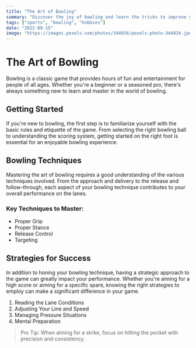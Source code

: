 ```yaml
---
title: "The Art of Bowling"
summary: "Discover the joy of bowling and learn the tricks to improve your game. From bowling techniques to strategies, this blog post covers it all!"
tags: ["sports", "bowling", "hobbies"]
date: "2022-09-15"
image: "https://images.pexels.com/photos/344034/pexels-photo-344034.jpeg"
---
```


# The Art of Bowling

Bowling is a classic game that provides hours of fun and entertainment for people of all ages. Whether you're a beginner or a seasoned pro, there's always something new to learn and master in the world of bowling.

## Getting Started

If you're new to bowling, the first step is to familiarize yourself with the basic rules and etiquette of the game. From selecting the right bowling ball to understanding the scoring system, getting started on the right foot is essential for an enjoyable bowling experience.

## Bowling Techniques

Mastering the art of bowling requires a good understanding of the various techniques involved. From the approach and delivery to the release and follow-through, each aspect of your bowling technique contributes to your overall performance on the lanes.

### Key Techniques to Master:

- Proper Grip
- Proper Stance
- Release Control
- Targeting

## Strategies for Success

In addition to honing your bowling technique, having a strategic approach to the game can greatly impact your performance. Whether you're aiming for a high score or aiming for a specific spare, knowing the right strategies to employ can make a significant difference in your game.

1. Reading the Lane Conditions
2. Adjusting Your Line and Speed
3. Managing Pressure Situations
4. Mental Preparation

> Pro Tip: When aiming for a strike, focus on hitting the pocket with precision and consistency.
